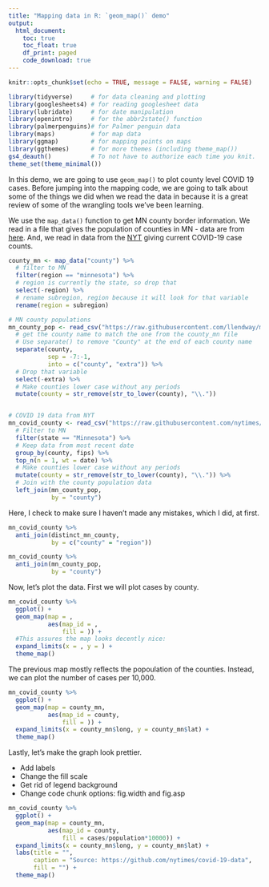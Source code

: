 ```yaml
---
title: "Mapping data in R: `geom_map()` demo"
output: 
  html_document:
    toc: true
    toc_float: true
    df_print: paged
    code_download: true
---
```


```r
knitr::opts_chunk$set(echo = TRUE, message = FALSE, warning = FALSE)
```

```r
library(tidyverse)     # for data cleaning and plotting
library(googlesheets4) # for reading googlesheet data
library(lubridate)     # for date manipulation
library(openintro)     # for the abbr2state() function
library(palmerpenguins)# for Palmer penguin data
library(maps)          # for map data
library(ggmap)         # for mapping points on maps
library(ggthemes)      # for more themes (including theme_map())
gs4_deauth()           # To not have to authorize each time you knit.
theme_set(theme_minimal())
```

In this demo, we are going to use `geom_map()` to plot county level COVID 19 cases. Before jumping into the mapping code, we are going to talk about some of the things we did when we read the data in because it is a great review of some of the wrangling tools we've been learning.

We use the `map_data()` function to get MN county border information. We read in a file that gives the population of counties in MN - data are from [here](https://www.minnesota-demographics.com/counties_by_population). And, we read in data from the [NYT](https://github.com/nytimes/covid-19-data) giving current COVID-19 case counts. 

```r
county_mn <- map_data("county") %>% 
  # filter to MN
  filter(region == "minnesota") %>% 
  # region is currently the state, so drop that
  select(-region) %>% 
  # rename subregion, region because it will look for that variable
  rename(region = subregion)

# MN county populations
mn_county_pop <- read_csv("https://raw.githubusercontent.com/llendway/mapping/master/data/mn_county_population.csv") %>% 
  # get the county name to match the one from the county_mn file
  # Use separate() to remove "County" at the end of each county name
  separate(county,
           sep = -7:-1,
           into = c("county", "extra")) %>% 
  # Drop that variable 
  select(-extra) %>% 
  # Make counties lower case without any periods
  mutate(county = str_remove(str_to_lower(county), "\\."))


# COVID 19 data from NYT
mn_covid_county <- read_csv("https://raw.githubusercontent.com/nytimes/covid-19-data/master/us-counties.csv") %>% 
  # Filter to MN
  filter(state == "Minnesota") %>% 
  # Keep data from most recent date
  group_by(county, fips) %>% 
  top_n(n = 1, wt = date) %>% 
  # Make counties lower case without any periods
  mutate(county = str_remove(str_to_lower(county), "\\.")) %>% 
  # Join with the county population data
  left_join(mn_county_pop,
            by = "county")
```

Here, I check to make sure I haven't made any mistakes, which I did, at first.

```r
mn_covid_county %>% 
  anti_join(distinct_mn_county,
            by = c("county" = "region"))

mn_covid_county %>% 
  anti_join(mn_county_pop,
            by = "county")
```

Now, let's plot the data. First we will plot cases by county.

```r
mn_covid_county %>% 
  ggplot() +
  geom_map(map = ,
           aes(map_id = ,
               fill = )) +
  #This assures the map looks decently nice:
  expand_limits(x = , y = ) + 
  theme_map()
```

The previous map mostly reflects the popoulation of the counties. Instead, we can plot the number of cases per 10,000.

```r
mn_covid_county %>% 
  ggplot() +
  geom_map(map = county_mn,
           aes(map_id = county,
               fill = )) +
  expand_limits(x = county_mn$long, y = county_mn$lat) +
  theme_map()
```

Lastly, let's make the graph look prettier.

* Add labels  
* Change the fill scale  
* Get rid of legend background  
* Change code chunk options: fig.width and fig.asp

```r
mn_covid_county %>% 
  ggplot() +
  geom_map(map = county_mn,
           aes(map_id = county,
               fill = cases/population*10000)) +
  expand_limits(x = county_mn$long, y = county_mn$lat) + 
  labs(title = "",
       caption = "Source: https://github.com/nytimes/covid-19-data",
       fill = "") +
  theme_map()
```
